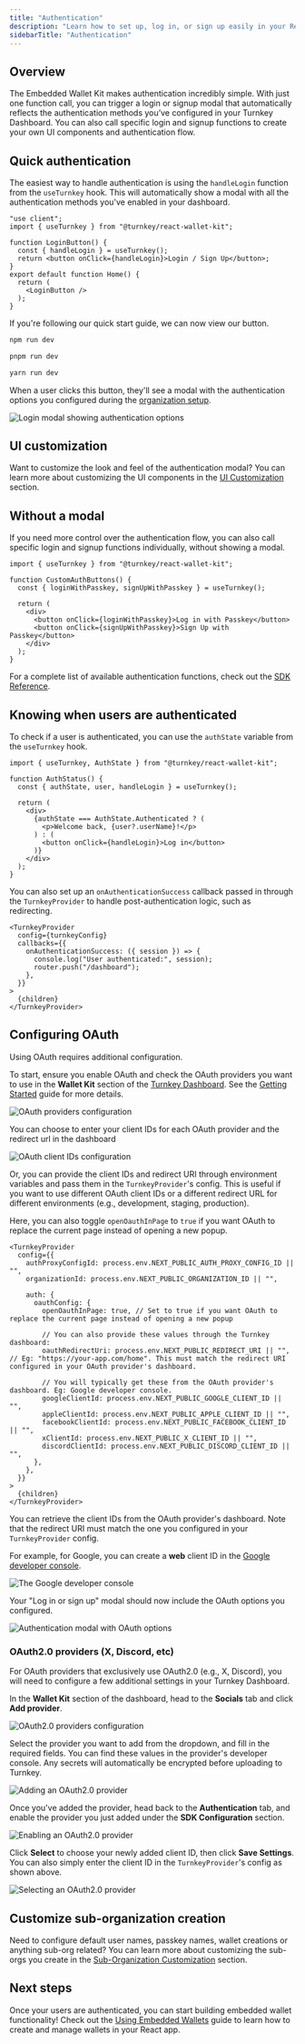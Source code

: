 ```yaml
---
title: "Authentication"
description: "Learn how to set up, log in, or sign up easily in your React app using @turnkey/react-wallet-kit."
sidebarTitle: "Authentication"
---
```


## Overview

The Embedded Wallet Kit makes authentication incredibly simple. With just one function call, you can trigger a login or signup modal that automatically reflects the authentication methods you’ve configured in your Turnkey Dashboard. You can also call specific login and signup functions to create your own UI components and authentication flow.

## Quick authentication

The easiest way to handle authentication is using the `handleLogin` function from the `useTurnkey` hook. This will automatically show a modal with all the authentication methods you've enabled in your dashboard.

```tsx page.tsx
"use client";
import { useTurnkey } from "@turnkey/react-wallet-kit";

function LoginButton() {
  const { handleLogin } = useTurnkey();
  return <button onClick={handleLogin}>Login / Sign Up</button>;
}
export default function Home() {
  return (
    <LoginButton /> 
  );
}
```

If you're following our quick start guide, we can now view our button.

<CodeGroup>

```bash npm
npm run dev
```

```bash pnpm
pnpm run dev
```

```bash yarn
yarn run dev
```

</CodeGroup>

When a user clicks this button, they'll see a modal with the authentication options you configured during the [organization setup](/sdks/react/getting-started#turnkey-organization-setup).

<img
  src="/images/sdks/img/react/auth-component-1.png"
  alt="Login modal showing authentication options"
/>

## UI customization

Want to customize the look and feel of the authentication modal? You can learn more about customizing the UI components in the [UI Customization](/sdks/react/ui-customization) section.

## Without a modal

If you need more control over the authentication flow, you can also call specific login and signup functions individually, without showing a modal.

```tsx
import { useTurnkey } from "@turnkey/react-wallet-kit";

function CustomAuthButtons() {
  const { loginWithPasskey, signUpWithPasskey } = useTurnkey();

  return (
    <div>
      <button onClick={loginWithPasskey}>Log in with Passkey</button>
      <button onClick={signUpWithPasskey}>Sign Up with Passkey</button>
    </div>
  );
}
```

For a complete list of available authentication functions, check out the [SDK Reference](/generated-docs/formatted/core/turnkey-client-add-oauth-provider).

## Knowing when users are authenticated

To check if a user is authenticated, you can use the `authState` variable from the `useTurnkey` hook.

```tsx
import { useTurnkey, AuthState } from "@turnkey/react-wallet-kit";

function AuthStatus() {
  const { authState, user, handleLogin } = useTurnkey();

  return (
    <div>
      {authState === AuthState.Authenticated ? (
        <p>Welcome back, {user?.userName}!</p>
      ) : (
        <button onClick={handleLogin}>Log in</button>
      )}
    </div>
  );
}
```

You can also set up an `onAuthenticationSuccess` callback passed in through the `TurnkeyProvider` to handle post-authentication logic, such as redirecting.

```tsx
<TurnkeyProvider
  config={turnkeyConfig}
  callbacks={{
    onAuthenticationSuccess: ({ session }) => {
      console.log("User authenticated:", session);
      router.push("/dashboard");
    },
  }}
>
  {children}
</TurnkeyProvider>
```

## Configuring OAuth

Using OAuth requires additional configuration.

To start, ensure you enable OAuth and check the OAuth providers you want to use in the **Wallet Kit** section of the [Turnkey Dashboard](https://app.turnkey.com). See the [Getting Started](/sdks/react/getting-started) guide for more details.

<img
  src="/images/sdks/img/react/oauth-panel.png"
  alt="OAuth providers configuration"
/>

You can choose to enter your client IDs for each OAuth provider and the redirect url in the dashboard

<img
  src="/images/sdks/img/react/oauth-client-ids.png"
  alt="OAuth client IDs configuration"
/>

Or, you can provide the client IDs and redirect URI through environment variables and pass them in the `TurnkeyProvider`'s config. This is useful if you want to use different OAuth client IDs or a different redirect URL for different environments (e.g., development, staging, production). 

Here, you can also toggle `openOauthInPage` to `true` if you want OAuth to replace the current page instead of opening a new popup.

```tsx
<TurnkeyProvider
  config={{
    authProxyConfigId: process.env.NEXT_PUBLIC_AUTH_PROXY_CONFIG_ID || "",
    organizationId: process.env.NEXT_PUBLIC_ORGANIZATION_ID || "",

    auth: {
      oauthConfig: {
        openOauthInPage: true, // Set to true if you want OAuth to replace the current page instead of opening a new popup

        // You can also provide these values through the Turnkey dashboard:
        oauthRedirectUri: process.env.NEXT_PUBLIC_REDIRECT_URI || "", // Eg: "https://your-app.com/home". This must match the redirect URI configured in your OAuth provider's dashboard.

        // You will typically get these from the OAuth provider's dashboard. Eg: Google developer console.
        googleClientId: process.env.NEXT_PUBLIC_GOOGLE_CLIENT_ID || "",
        appleClientId: process.env.NEXT_PUBLIC_APPLE_CLIENT_ID || "",
        facebookClientId: process.env.NEXT_PUBLIC_FACEBOOK_CLIENT_ID || "",
        xClientId: process.env.NEXT_PUBLIC_X_CLIENT_ID || "",
        discordClientId: process.env.NEXT_PUBLIC_DISCORD_CLIENT_ID || "",
      },
    },
  }}
>
  {children}
</TurnkeyProvider>
```

You can retrieve the client IDs from the OAuth provider's dashboard. Note that the redirect URI must match the one you configured in your `TurnkeyProvider` config.

For example, for Google, you can create a **web** client ID in the [Google developer console](https://console.developers.google.com/apis/credentials).

<img
  src="/images/sdks/img/react/google-dev-console.png"
  alt="The Google developer console"
/>

Your "Log in or sign up" modal should now include the OAuth options you configured.

<img
  src="/images/sdks/img/react/auth-component-2.png"
  alt="Authentication modal with OAuth options"
/>

### OAuth2.0 providers (X, Discord, etc)

For OAuth providers that exclusively use OAuth2.0 (e.g., X, Discord), you will need to configure a few additional settings in your Turnkey Dashboard.

In the **Wallet Kit** section of the dashboard, head to the **Socials** tab and click **Add provider**.

<img
  src="/images/sdks/img/react/socials-page.png"
  alt="OAuth2.0 providers configuration"
/>


Select the provider you want to add from the dropdown, and fill in the required fields. You can find these values in the provider's developer console. Any secrets will automatically be encrypted before uploading to Turnkey.

<img
  src="/images/sdks/img/react/add-social-login.png"
  alt="Adding an OAuth2.0 provider" 
/>

Once you've added the provider, head back to the **Authentication** tab, and enable the provider you just added under the **SDK Configuration** section.

<img
  src="/images/sdks/img/react/twitter-toggled.png"
  alt="Enabling an OAuth2.0 provider"
/>

Click **Select** to choose your newly added client ID, then click **Save Settings**. You can also simply enter the client ID in the `TurnkeyProvider`'s config as shown above.

<img
  src="/images/sdks/img/react/select-id-twitter.png"
  alt="Selecting an OAuth2.0 provider"
/>


## Customize sub-organization creation

Need to configure default user names, passkey names, wallet creations or anything sub-org related? You can learn more about customizing the sub-orgs you create in the [Sub-Organization Customization](/sdks/react/sub-organization-customization) section.

## Next steps

Once your users are authenticated, you can start building embedded wallet functionality! Check out the [Using Embedded Wallets](/sdks/react/using-embedded-wallets) guide to learn how to create and manage wallets in your React app.
